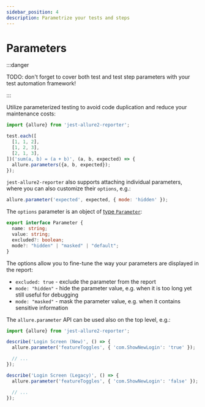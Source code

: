 ```yaml
---
sidebar_position: 4
description: Parametrize your tests and steps
---
```


# Parameters

:::danger

TODO: don't forget to cover both test and test step parameters with your test automation framework!

:::

Utilize parameterized testing to avoid code duplication and reduce your maintenance costs:

```js
import {allure} from 'jest-allure2-reporter';

test.each([
  [1, 1, 2],
  [1, 2, 3],
  [2, 1, 3],
])('sum(a, b) = (a + b)', (a, b, expected) => {
  allure.parameters({a, b, expected});
});
```

`jest-allure2-reporter` also supports attaching individual parameters, where you can also customize their `options`, e.g.:

```js
allure.parameter('expected', expected, { mode: 'hidden' });
```

The `options` parameter is an object of [type `Parameter`](https://github.com/allure-framework/allure-js/blob/224e6ce4b51c80e62961c4b2ba44408042d79930/packages/allure-js-commons/src/model.ts#L48-L53):

```typescript
export interface Parameter {
  name: string;
  value: string;
  excluded?: boolean;
  mode?: "hidden" | "masked" | "default";
}
```

The options allow you to fine-tune the way your parameters are displayed in the report:

* `excluded: true` - exclude the parameter from the report
* `mode: "hidden"` - hide the parameter value, e.g. when it is too long yet still useful for debugging
* `mode: "masked"` - mask the parameter value, e.g. when it contains sensitive information

The `allure.parameter` API can be used also on the top level, e.g.:

```typescript
import {allure} from 'jest-allure2-reporter';

describe('Login Screen (New)', () => {
  allure.parameter('featureToggles', { 'com.ShowNewLogin': 'true' });

  // ...
});

describe('Login Screen (Legacy)', () => {
  allure.parameter('featureToggles', { 'com.ShowNewLogin': 'false' });

  // ...
});
```
